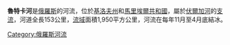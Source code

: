 {{Infobox River 
  | river_name = 魯特卡河
  | image_name =
  | caption =
  | origin = [[基洛夫州|基洛夫州]]
  | mouth = [[伏爾加河|伏爾加河]]
  | basin_countries = {{flag|Russia}}
  | length = 153公里
  | elevation = 
  | mouth_elevation = 
  | discharge = 每秒7.32立方米
  | watershed = 1,950平方公里
}}

'''魯特卡河'''是[[俄羅斯|俄羅斯]]的河流，位於[[基洛夫州|基洛夫州]]和[[馬里埃爾共和國|馬里埃爾共和國]]，屬於[[伏爾加河|伏爾加河]]的[[支流|支流]]，河道全長153公里，[[流域|流域]]面積1,950平方公里，河流在每年11月至4月底結冰。

{{俄羅斯地理小作品}}
{{Volga River}}

[[Category:俄羅斯河流|Category:俄羅斯河流]]